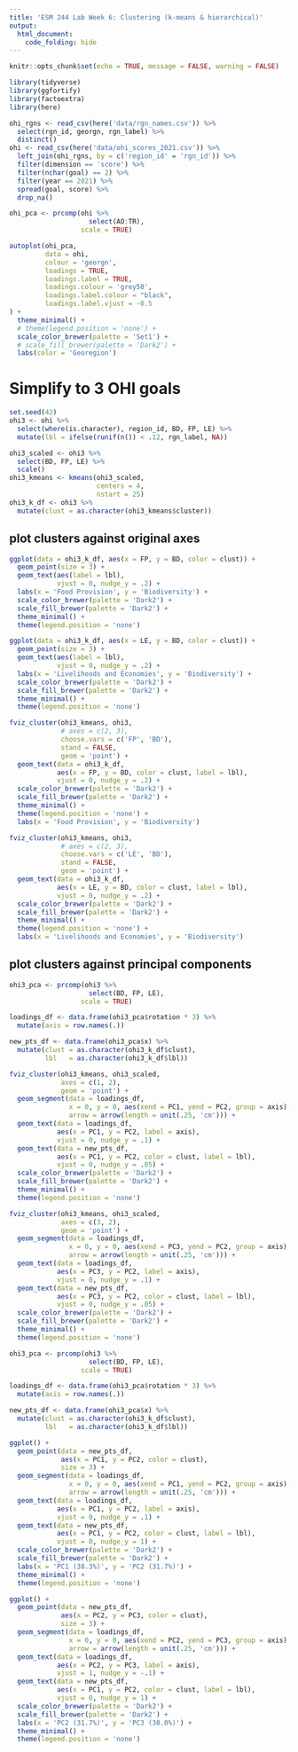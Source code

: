 ```yaml
---
title: 'ESM 244 Lab Week 6: Clustering (k-means & hierarchical)'
output: 
  html_document:
    code_folding: hide
---
```


```r
knitr::opts_chunk$set(echo = TRUE, message = FALSE, warning = FALSE)

library(tidyverse)
library(ggfortify)
library(factoextra)
library(here)
```

```r
ohi_rgns <- read_csv(here('data/rgn_names.csv')) %>%
  select(rgn_id, georgn, rgn_label) %>%
  distinct()
ohi <- read_csv(here('data/ohi_scores_2021.csv')) %>%
  left_join(ohi_rgns, by = c('region_id' = 'rgn_id')) %>%
  filter(dimension == 'score') %>%
  filter(nchar(goal) == 2) %>%
  filter(year == 2021) %>%
  spread(goal, score) %>%
  drop_na()
```


```r
ohi_pca <- prcomp(ohi %>%
                    select(AO:TR),
                  scale = TRUE)

autoplot(ohi_pca,
         data = ohi,
         colour = 'georgn',
         loadings = TRUE,
         loadings.label = TRUE,
         loadings.colour = 'grey50',
         loadings.label.colour = "black",
         loadings.label.vjust = -0.5
) +
  theme_minimal() +
  # theme(legend.position = 'none') +
  scale_color_brewer(palette = 'Set1') +
  # scale_fill_brewer(palette = 'Dark2') +
  labs(color = 'Georegion')
```

# Simplify to 3 OHI goals

```r
set.seed(42)
ohi3 <- ohi %>%
  select(where(is.character), region_id, BD, FP, LE) %>%
  mutate(lbl = ifelse(runif(n()) < .12, rgn_label, NA))
```

```r
ohi3_scaled <- ohi3 %>% 
  select(BD, FP, LE) %>%
  scale()
ohi3_kmeans <- kmeans(ohi3_scaled,
                      centers = 4,
                      nstart = 25)
ohi3_k_df <- ohi3 %>%
  mutate(clust = as.character(ohi3_kmeans$cluster))
```

## plot clusters against original axes

```r
ggplot(data = ohi3_k_df, aes(x = FP, y = BD, color = clust)) +
  geom_point(size = 3) +
  geom_text(aes(label = lbl),
            vjust = 0, nudge_y = .2) +
  labs(x = 'Food Provision', y = 'Biodiversity') +
  scale_color_brewer(palette = 'Dark2') +
  scale_fill_brewer(palette = 'Dark2') +
  theme_minimal() +
  theme(legend.position = 'none')

ggplot(data = ohi3_k_df, aes(x = LE, y = BD, color = clust)) +
  geom_point(size = 3) +
  geom_text(aes(label = lbl),
            vjust = 0, nudge_y = .2) +
  labs(x = 'Livelihoods and Economies', y = 'Biodiversity') +
  scale_color_brewer(palette = 'Dark2') +
  scale_fill_brewer(palette = 'Dark2') +
  theme_minimal() +
  theme(legend.position = 'none')
```

```r
fviz_cluster(ohi3_kmeans, ohi3, 
             # axes = c(2, 3),
             choose.vars = c('FP', 'BD'),
             stand = FALSE,
             geom = 'point') +
  geom_text(data = ohi3_k_df, 
            aes(x = FP, y = BD, color = clust, label = lbl),
            vjust = 0, nudge_y = .2) +
  scale_color_brewer(palette = 'Dark2') +
  scale_fill_brewer(palette = 'Dark2') +
  theme_minimal() +
  theme(legend.position = 'none') +
  labs(x = 'Food Provision', y = 'Biodiversity')

fviz_cluster(ohi3_kmeans, ohi3, 
             # axes = c(2, 3),
             choose.vars = c('LE', 'BD'),
             stand = FALSE,
             geom = 'point') +
  geom_text(data = ohi3_k_df, 
            aes(x = LE, y = BD, color = clust, label = lbl),
            vjust = 0, nudge_y = .2) +
  scale_color_brewer(palette = 'Dark2') +
  scale_fill_brewer(palette = 'Dark2') +
  theme_minimal() +
  theme(legend.position = 'none') +
  labs(x = 'Livelihoods and Economies', y = 'Biodiversity')
```

## plot clusters against principal components

``` r
ohi3_pca <- prcomp(ohi3 %>%
                    select(BD, FP, LE),
                  scale = TRUE)

loadings_df <- data.frame(ohi3_pca$rotation * 3) %>%
  mutate(axis = row.names(.))

new_pts_df <- data.frame(ohi3_pca$x) %>%
  mutate(clust = as.character(ohi3_k_df$clust),
         lbl   = as.character(ohi3_k_df$lbl))

fviz_cluster(ohi3_kmeans, ohi3_scaled, 
             axes = c(1, 2),
             geom = 'point') +
  geom_segment(data = loadings_df,
               x = 0, y = 0, aes(xend = PC1, yend = PC2, group = axis),
               arrow = arrow(length = unit(.25, 'cm'))) +
  geom_text(data = loadings_df,
            aes(x = PC1, y = PC2, label = axis), 
            vjust = 0, nudge_y = .1) +
  geom_text(data = new_pts_df, 
            aes(x = PC1, y = PC2, color = clust, label = lbl),
            vjust = 0, nudge_y = .05) +
  scale_color_brewer(palette = 'Dark2') +
  scale_fill_brewer(palette = 'Dark2') +
  theme_minimal() +
  theme(legend.position = 'none')

fviz_cluster(ohi3_kmeans, ohi3_scaled, 
             axes = c(3, 2),
             geom = 'point') +
  geom_segment(data = loadings_df,
               x = 0, y = 0, aes(xend = PC3, yend = PC2, group = axis),
               arrow = arrow(length = unit(.25, 'cm'))) +
  geom_text(data = loadings_df,
            aes(x = PC3, y = PC2, label = axis), 
            vjust = 0, nudge_y = .1) +
  geom_text(data = new_pts_df, 
            aes(x = PC3, y = PC2, color = clust, label = lbl),
            vjust = 0, nudge_y = .05) +
  scale_color_brewer(palette = 'Dark2') +
  scale_fill_brewer(palette = 'Dark2') +
  theme_minimal() +
  theme(legend.position = 'none')
```


```r
ohi3_pca <- prcomp(ohi3 %>%
                    select(BD, FP, LE),
                  scale = TRUE)

loadings_df <- data.frame(ohi3_pca$rotation * 3) %>%
  mutate(axis = row.names(.))

new_pts_df <- data.frame(ohi3_pca$x) %>%
  mutate(clust = as.character(ohi3_k_df$clust),
         lbl   = as.character(ohi3_k_df$lbl))

ggplot() +
  geom_point(data = new_pts_df, 
             aes(x = PC1, y = PC2, color = clust),
             size = 3) +
  geom_segment(data = loadings_df,
               x = 0, y = 0, aes(xend = PC1, yend = PC2, group = axis),
               arrow = arrow(length = unit(.25, 'cm'))) +
  geom_text(data = loadings_df,
            aes(x = PC1, y = PC2, label = axis), 
            vjust = 0, nudge_y = .1) +
  geom_text(data = new_pts_df, 
            aes(x = PC1, y = PC2, color = clust, label = lbl),
            vjust = 0, nudge_y = 1) +
  scale_color_brewer(palette = 'Dark2') +
  scale_fill_brewer(palette = 'Dark2') +
  labs(x = 'PC1 (38.3%)', y = 'PC2 (31.7%)') +
  theme_minimal() +
  theme(legend.position = 'none')

ggplot() +
  geom_point(data = new_pts_df, 
             aes(x = PC2, y = PC3, color = clust),
             size = 3) +
  geom_segment(data = loadings_df,
               x = 0, y = 0, aes(xend = PC2, yend = PC3, group = axis),
               arrow = arrow(length = unit(.25, 'cm'))) +
  geom_text(data = loadings_df,
            aes(x = PC2, y = PC3, label = axis), 
            vjust = 1, nudge_y = -.1) +
  geom_text(data = new_pts_df, 
            aes(x = PC1, y = PC2, color = clust, label = lbl),
            vjust = 0, nudge_y = 1) +
  scale_color_brewer(palette = 'Dark2') +
  scale_fill_brewer(palette = 'Dark2') +
  labs(x = 'PC2 (31.7%)', y = 'PC3 (30.0%)') +
  theme_minimal() +
  theme(legend.position = 'none')
```


